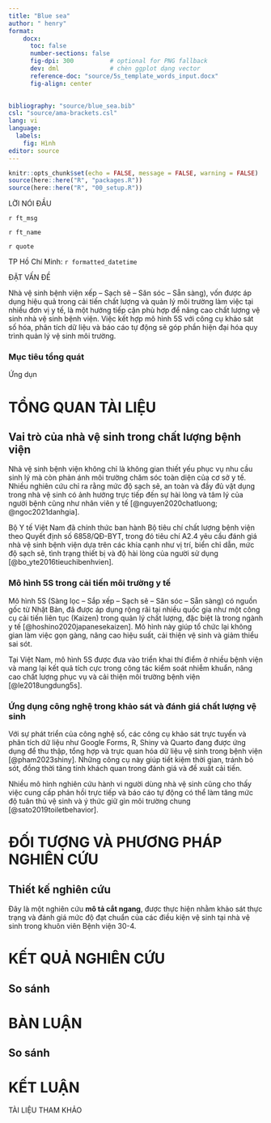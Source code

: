 ---
title: "Blue sea"
author: " henry"
format:
    docx:
      toc: false
      number-sections: false
      fig-dpi: 300          # optional for PNG fallback
      dev: dml              # chèn ggplot dạng vector
      reference-doc: "source/5s_template_words_input.docx"
      fig-align: center
      

bibliography: "source/blue_sea.bib"
csl: "source/ama-brackets.csl"
lang: vi
language:
  labels:
    fig: Hình
editor: source
---



```{r setup, include=FALSE}
knitr::opts_chunk$set(echo = FALSE, message = FALSE, warning = FALSE)
source(here::here("R", "packages.R"))
source(here::here("R", "00_setup.R"))


```



::: {custom-style="CAN GIUA DAM 14 ONE"}
LỜI NÓI ĐẦU
:::

`r ft_msg`

`r ft_name`

```{=openxml}
<w:p><w:r><w:br/></w:r></w:p>
```

`r quote`

```{=openxml}
<w:p><w:r><w:br/></w:r></w:p>
```
TP Hồ Chí Minh: `r formatted_datetime`




::: {custom-style="CAN GIUA DAM 14 ONE"}
ĐẶT VẤN ĐỀ
:::

Nhà vệ sinh bệnh viện  xếp – Sạch sẽ – Săn sóc – Sẵn sàng), vốn được áp dụng hiệu quả trong cải tiến chất lượng và quản lý môi trường làm việc tại nhiều đơn vị y tế, là một hướng tiếp cận phù hợp để nâng cao chất lượng vệ sinh nhà vệ sinh bệnh viện. Việc kết hợp mô hình 5S với công cụ khảo sát số hóa, phân tích dữ liệu và báo cáo tự động sẽ góp phần hiện đại hóa quy trình quản lý vệ sinh môi trường.


### Mục tiêu tổng quát

Ứng dụn

# TỔNG QUAN TÀI LIỆU


## Vai trò của nhà vệ sinh trong chất lượng bệnh viện

Nhà vệ sinh bệnh viện không chỉ là không gian thiết yếu phục vụ nhu cầu sinh lý mà còn phản ánh môi trường chăm sóc toàn diện của cơ sở y tế. Nhiều nghiên cứu chỉ ra rằng mức độ sạch sẽ, an toàn và đầy đủ vật dụng trong nhà vệ sinh có ảnh hưởng trực tiếp đến sự hài lòng và tâm lý của người bệnh cũng như nhân viên y tế [@nguyen2020chatluong; @ngoc2021danhgia].

Bộ Y tế Việt Nam đã chính thức ban hành Bộ tiêu chí chất lượng bệnh viện theo Quyết định số 6858/QĐ-BYT, trong đó tiêu chí A2.4 yêu cầu đánh giá nhà vệ sinh bệnh viện dựa trên các khía cạnh như vị trí, biển chỉ dẫn, mức độ sạch sẽ, tình trạng thiết bị và độ hài lòng của người sử dụng [@bo_yte2016tieuchibenhvien].


### Mô hình 5S trong cải tiến môi trường y tế

Mô hình 5S (Sàng lọc – Sắp xếp – Sạch sẽ – Săn sóc – Sẵn sàng) có nguồn gốc từ Nhật Bản, đã được áp dụng rộng rãi tại nhiều quốc gia như một công cụ cải tiến liên tục (Kaizen) trong quản lý chất lượng, đặc biệt là trong ngành y tế [@hoshino2020japanesekaizen]. Mô hình này giúp tổ chức lại không gian làm việc gọn gàng, nâng cao hiệu suất, cải thiện vệ sinh và giảm thiểu sai sót.

Tại Việt Nam, mô hình 5S được đưa vào triển khai thí điểm ở nhiều bệnh viện và mang lại kết quả tích cực trong công tác kiểm soát nhiễm khuẩn, nâng cao chất lượng phục vụ và cải thiện môi trường bệnh viện [@le2018ungdung5s].



### Ứng dụng công nghệ trong khảo sát và đánh giá chất lượng vệ sinh

Với sự phát triển của công nghệ số, các công cụ khảo sát trực tuyến và phân tích dữ liệu như Google Forms, R, Shiny và Quarto đang được ứng dụng để thu thập, tổng hợp và trực quan hóa dữ liệu vệ sinh trong bệnh viện [@pham2023shiny]. Những công cụ này giúp tiết kiệm thời gian, tránh bỏ sót, đồng thời tăng tính khách quan trong đánh giá và đề xuất cải tiến.

Nhiều mô hình nghiên cứu hành vi người dùng nhà vệ sinh cũng cho thấy việc cung cấp phản hồi trực tiếp và báo cáo tự động có thể làm tăng mức độ tuân thủ vệ sinh và ý thức giữ gìn môi trường chung [@sato2019toiletbehavior].


# ĐỐI TƯỢNG VÀ PHƯƠNG PHÁP NGHIÊN CỨU

## Thiết kế nghiên cứu 

Đây là một nghiên cứu **mô tả cắt ngang**, được thực hiện nhằm khảo sát thực trạng và đánh giá mức độ đạt chuẩn của các điều kiện vệ sinh tại nhà vệ sinh trong khuôn viên Bệnh viện 30-4.






# KẾT QUẢ NGHIÊN CỨU
## So sánh 



# BÀN LUẬN
## So sánh

# KẾT LUẬN






::: {custom-style="CAN GIUA DAM 14 ONE"}
TÀI LIỆU THAM KHẢO
:::
